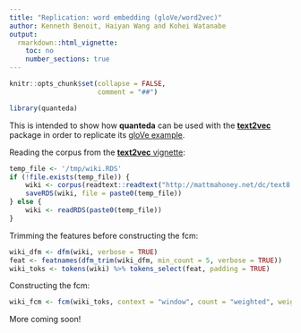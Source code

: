 ```yaml
---
title: "Replication: word embedding (gloVe/word2vec)"
author: Kenneth Benoit, Haiyan Wang and Kohei Watanabe
output: 
  rmarkdown::html_vignette:
    toc: no
    number_sections: true
---
```


```r
knitr::opts_chunk$set(collapse = FALSE, 
                      comment = "##")
```

    
```r
library(quanteda)
```

This is intended to show how **quanteda** can be used with the [**text2vec**](http://text2vec.org) package in order to replicate its [gloVe example](http://text2vec.org/glove.html).

Reading the corpus from the [**text2vec** vignette](http://text2vec.org/glove.html):
```r
temp_file <- '/tmp/wiki.RDS'
if (!file.exists(temp_file)) {
    wiki <- corpus(readtext::readtext("http://mattmahoney.net/dc/text8.zip", verbosity = 0))
    saveRDS(wiki, file = paste0(temp_file))
} else {
    wiki <- readRDS(paste0(temp_file))
}
```

Trimming the features before constructing the fcm:
```r
wiki_dfm <- dfm(wiki, verbose = TRUE)
feat <- featnames(dfm_trim(wiki_dfm, min_count = 5, verbose = TRUE))
wiki_toks <- tokens(wiki) %>% tokens_select(feat, padding = TRUE)
```

Constructing the fcm:
```r
wiki_fcm <- fcm(wiki_toks, context = "window", count = "weighted", weights = 1/(1:5), tri = TRUE)
```

More coming soon!


